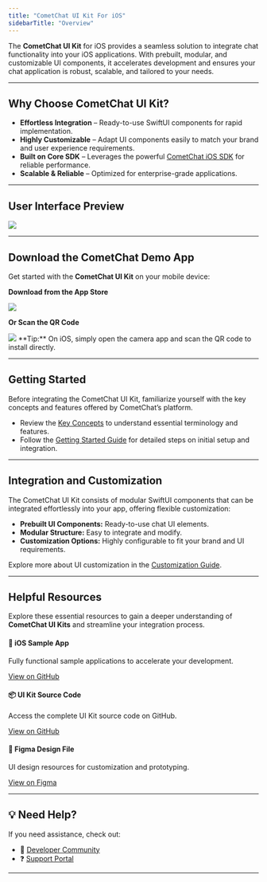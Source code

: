 ```yaml
---
title: "CometChat UI Kit For iOS"
sidebarTitle: "Overview"
---
```


The **CometChat UI Kit** for iOS provides a seamless solution to integrate chat functionality into your iOS applications. With prebuilt, modular, and customizable UI components, it accelerates development and ensures your chat application is robust, scalable, and tailored to your needs.

***

## **Why Choose CometChat UI Kit?**

* **Effortless Integration** – Ready-to-use SwiftUI components for rapid implementation.
* **Highly Customizable** – Adapt UI components easily to match your brand and user experience requirements.
* **Built on Core SDK** – Leverages the powerful [CometChat iOS SDK](/sdk/ios/overview) for reliable performance.
* **Scalable & Reliable** – Optimized for enterprise-grade applications.

***

## **User Interface Preview**

<Frame>
  <img src="/images/b09905f9-instant-messaging-3479b572fd280c5fcb87e7b858d762bc.png" />
</Frame>

***

## **Download the CometChat Demo App**

Get started with the **CometChat UI Kit** on your mobile device:

**Download from the App Store**

[<img src="/images/65fe3c64-app_store_badge-fba0f3fadc5a9eeb92cfc09e3da4aeea.png" />](https://link.cometchat.com/ios-demo-app)

**Or Scan the QR Code**

<Frame>
  <img src="/images/cb993945-qr_code-63d64afb8a6a62c802786027ac5b1f32.png" />
</Frame>

<Info>
**Tip:** On iOS, simply open the camera app and scan the QR code to install directly.

</Info>

***

## **Getting Started**

Before integrating the CometChat UI Kit, familiarize yourself with the key concepts and features offered by CometChat’s platform.

* Review the [Key Concepts](/fundamentals/key-concepts) to understand essential terminology and features.
* Follow the [Getting Started Guide](/ui-kit/ios/getting-started) for detailed steps on initial setup and integration.

***

## **Integration and Customization**

The CometChat UI Kit consists of modular SwiftUI components that can be integrated effortlessly into your app, offering flexible customization:

* **Prebuilt UI Components:** Ready-to-use chat UI elements.
* **Modular Structure:** Easy to integrate and modify.
* **Customization Options:** Highly configurable to fit your brand and UI requirements.

Explore more about UI customization in the [Customization Guide](/ui-kit/ios/theme-introduction).

***

## **Helpful Resources**

Explore these essential resources to gain a deeper understanding of **CometChat UI Kits** and streamline your integration process.

#### 🚀 iOS Sample App

Fully functional sample applications to accelerate your development.

[View on GitHub](https://github.com/cometchat/cometchat-uikit-ios)

#### 📦 UI Kit Source Code

Access the complete UI Kit source code on GitHub.

[View on GitHub](https://github.com/cometchat/cometchat-uikit-ios)

#### 🎨 Figma Design File

UI design resources for customization and prototyping.

[View on Figma](https://www.figma.com/community/file/1444325479486807899/cometchat-ui-kit-for-ios)

***

## **💡 Need Help?**

If you need assistance, check out:

* 💬 [Developer Community](http://community.cometchat.com/)
* ❓ [Support Portal](https://help.cometchat.com/hc/en-us/requests/new)

***
